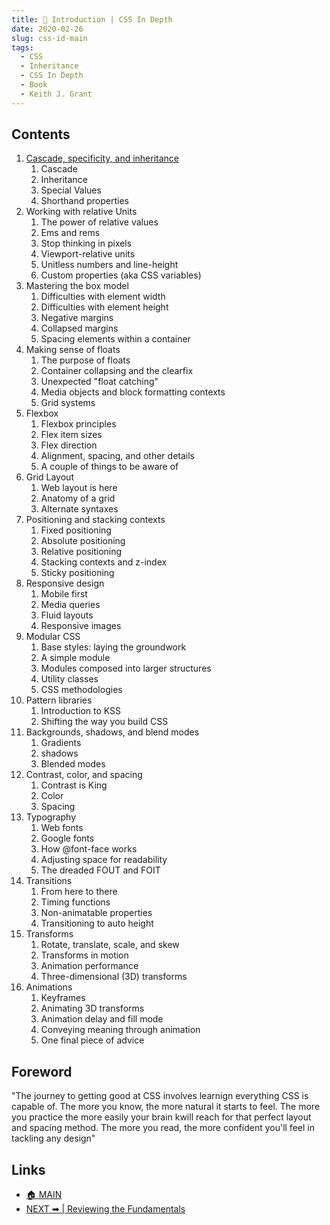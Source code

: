 ```yaml
---
title: 📑 Introduction | CSS In Depth 
date: 2020-02-26
slug: css-id-main
tags:
  - CSS
  - Inheritance
  - CSS In Depth
  - Book
  - Keith J. Grant
---
```


## Contents
1. [ Cascade, specificity, and inheritance ](/css-id-cascade-specificity-inheritance)
    1. Cascade 
    2. Inheritance 
    3. Special Values 
    4. Shorthand properties 
2. Working with relative Units 
    1. The power of relative values 
    2. Ems and rems 
    3. Stop thinking in pixels
    4. Viewport-relative units 
    5. Unitless numbers and line-height 
    6. Custom properties (aka CSS variables)
3. Mastering the box model 
    1. Difficulties with element width 
    2. Difficulties with element height 
    3. Negative margins 
    4. Collapsed margins 
    5. Spacing elements within a container 
4. Making sense of floats 
    1. The purpose of floats 
    2. Container collapsing and the clearfix 
    3. Unexpected "float catching"
    4. Media objects and block formatting contexts 
    5. Grid systems 
5. Flexbox  
    1. Flexbox principles 
    2. Flex item sizes 
    3. Flex direction 
    4. Alignment, spacing, and other details 
    5. A couple of things to be aware of 
6. Grid Layout
    1. Web layout is here
    2. Anatomy of a grid 
    3. Alternate syntaxes
7. Positioning and stacking contexts 
    1. Fixed positioning 
    2. Absolute positioning 
    3. Relative positioning 
    4. Stacking contexts and z-index 
    5. Sticky positioning 
8. Responsive design
    1. Mobile first 
    2. Media queries 
    3. Fluid layouts 
    4. Responsive images 
9. Modular CSS 
    1. Base styles: laying the groundwork 
    2. A simple module 
    3. Modules composed into larger structures 
    4. Utility classes 
    5. CSS methodologies 
10. Pattern libraries
    1. Introduction to KSS 
    2. Shifting the way you build CSS 
11. Backgrounds, shadows, and blend modes 
    1. Gradients
    2. shadows
    3.  Blended modes
12. Contrast, color, and spacing 
    1. Contrast is King 
    2. Color 
    3. Spacing 
13. Typography 
    1. Web fonts 
    2. Google fonts 
    3. How @font-face works 
    4. Adjusting space for readability
    5. The dreaded FOUT and FOIT 
14. Transitions 
    1. From here to there 
    2. Timing functions 
    3. Non-animatable properties 
    4. Transitioning to auto height 
15. Transforms 
    1. Rotate, translate, scale, and skew
    2. Transforms in motion
    3. Animation performance 
    4. Three-dimensional (3D) transforms 
16. Animations 
    1. Keyframes
    2. Animating 3D transforms 
    3. Animation delay and fill mode 
    4. Conveying meaning through animation 
    5. One final piece of advice 
    

## Foreword 

"The journey to getting good at CSS involves learnign everything CSS is capable of. The more you know, the more natural it starts to feel. The more you practice the more easily your brain kwill reach for that perfect layout and spacing method. The more you read, the more confident you'll feel in tackling any design"

## Links 
- [🏠 MAIN](/css-id-main)   
- [NEXT ➡ | Reviewing the Fundamentals](/css-id-cascade-specificity-inheritances)

 